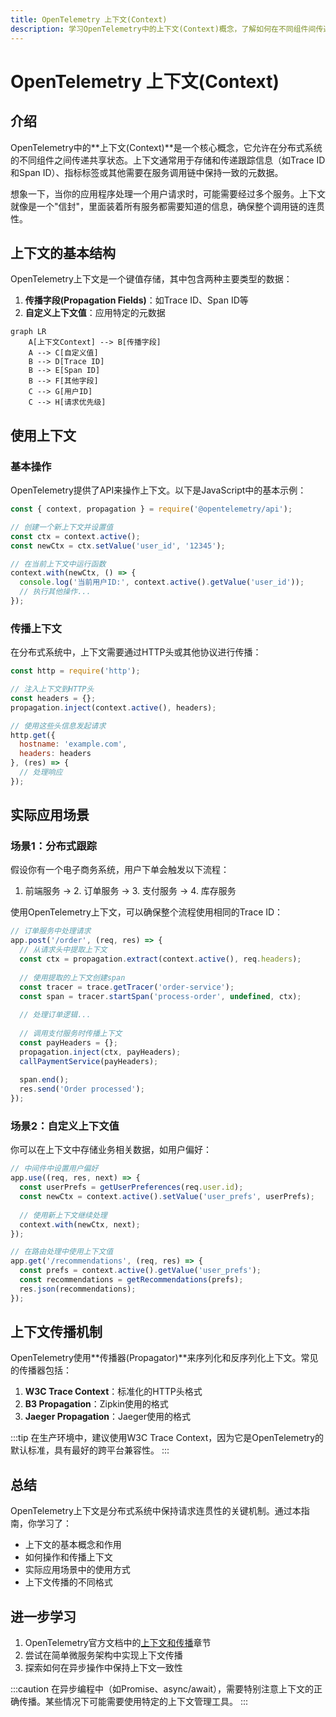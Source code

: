 ```yaml
---
title: OpenTelemetry 上下文(Context)
description: 学习OpenTelemetry中的上下文(Context)概念，了解如何在不同组件间传递跟踪和指标数据。
---
```


# OpenTelemetry 上下文(Context)

## 介绍

OpenTelemetry中的**上下文(Context)**是一个核心概念，它允许在分布式系统的不同组件之间传递共享状态。上下文通常用于存储和传递跟踪信息（如Trace ID和Span ID）、指标标签或其他需要在服务调用链中保持一致的元数据。

想象一下，当你的应用程序处理一个用户请求时，可能需要经过多个服务。上下文就像是一个"信封"，里面装着所有服务都需要知道的信息，确保整个调用链的连贯性。

## 上下文的基本结构

OpenTelemetry上下文是一个键值存储，其中包含两种主要类型的数据：

1. **传播字段(Propagation Fields)**：如Trace ID、Span ID等
2. **自定义上下文值**：应用特定的元数据

```mermaid
graph LR
    A[上下文Context] --> B[传播字段]
    A --> C[自定义值]
    B --> D[Trace ID]
    B --> E[Span ID]
    B --> F[其他字段]
    C --> G[用户ID]
    C --> H[请求优先级]
```

## 使用上下文

### 基本操作

OpenTelemetry提供了API来操作上下文。以下是JavaScript中的基本示例：

```javascript
const { context, propagation } = require('@opentelemetry/api');

// 创建一个新上下文并设置值
const ctx = context.active();
const newCtx = ctx.setValue('user_id', '12345');

// 在当前上下文中运行函数
context.with(newCtx, () => {
  console.log('当前用户ID:', context.active().getValue('user_id'));
  // 执行其他操作...
});
```

### 传播上下文

在分布式系统中，上下文需要通过HTTP头或其他协议进行传播：

```javascript
const http = require('http');

// 注入上下文到HTTP头
const headers = {};
propagation.inject(context.active(), headers);

// 使用这些头信息发起请求
http.get({
  hostname: 'example.com',
  headers: headers
}, (res) => {
  // 处理响应
});
```

## 实际应用场景

### 场景1：分布式跟踪

假设你有一个电子商务系统，用户下单会触发以下流程：

1. 前端服务 → 2. 订单服务 → 3. 支付服务 → 4. 库存服务

使用OpenTelemetry上下文，可以确保整个流程使用相同的Trace ID：

```javascript
// 订单服务中处理请求
app.post('/order', (req, res) => {
  // 从请求头中提取上下文
  const ctx = propagation.extract(context.active(), req.headers);
  
  // 使用提取的上下文创建span
  const tracer = trace.getTracer('order-service');
  const span = tracer.startSpan('process-order', undefined, ctx);
  
  // 处理订单逻辑...
  
  // 调用支付服务时传播上下文
  const payHeaders = {};
  propagation.inject(ctx, payHeaders);
  callPaymentService(payHeaders);
  
  span.end();
  res.send('Order processed');
});
```

### 场景2：自定义上下文值

你可以在上下文中存储业务相关数据，如用户偏好：

```javascript
// 中间件中设置用户偏好
app.use((req, res, next) => {
  const userPrefs = getUserPreferences(req.user.id);
  const newCtx = context.active().setValue('user_prefs', userPrefs);
  
  // 使用新上下文继续处理
  context.with(newCtx, next);
});

// 在路由处理中使用上下文值
app.get('/recommendations', (req, res) => {
  const prefs = context.active().getValue('user_prefs');
  const recommendations = getRecommendations(prefs);
  res.json(recommendations);
});
```

## 上下文传播机制

OpenTelemetry使用**传播器(Propagator)**来序列化和反序列化上下文。常见的传播器包括：

1. **W3C Trace Context**：标准化的HTTP头格式
2. **B3 Propagation**：Zipkin使用的格式
3. **Jaeger Propagation**：Jaeger使用的格式

:::tip
在生产环境中，建议使用W3C Trace Context，因为它是OpenTelemetry的默认标准，具有最好的跨平台兼容性。
:::

## 总结

OpenTelemetry上下文是分布式系统中保持请求连贯性的关键机制。通过本指南，你学习了：

- 上下文的基本概念和作用
- 如何操作和传播上下文
- 实际应用场景中的使用方式
- 上下文传播的不同格式

## 进一步学习

1. OpenTelemetry官方文档中的[上下文和传播](https://opentelemetry.io/docs/concepts/context/)章节
2. 尝试在简单微服务架构中实现上下文传播
3. 探索如何在异步操作中保持上下文一致性

:::caution
在异步编程中（如Promise、async/await），需要特别注意上下文的正确传播。某些情况下可能需要使用特定的上下文管理工具。
:::